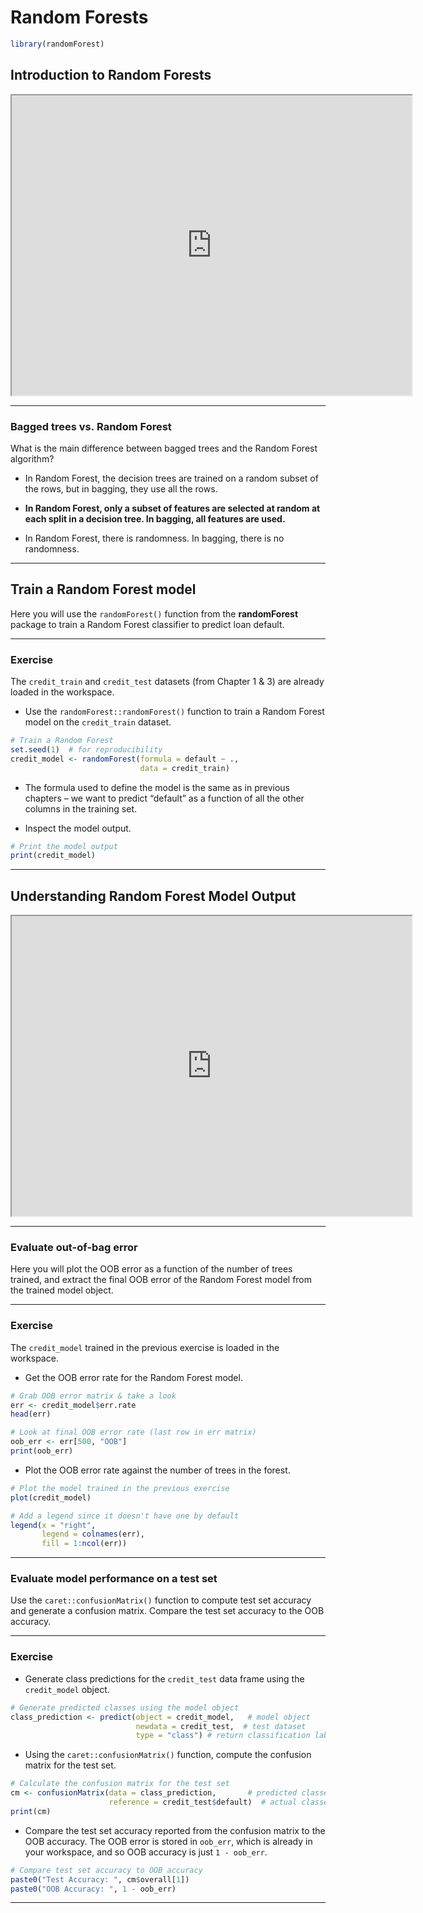 # Random Forests

```r
library(randomForest)
```

## Introduction to Random Forests

<iframe src="https://drive.google.com/file/d/1phMANteaur-rlsCADNKrEt-ncKLYQSWj/preview" width="640" height="480"></iframe>

____________

### Bagged trees vs. Random Forest

What is the main difference between bagged trees and the Random Forest algorithm?

* In Random Forest, the decision trees are trained on a random subset of the rows, but in bagging, they use all the rows.

* **In Random Forest, only a subset of features are selected at random at each split in a decision tree. In bagging, all features are used.**

* In Random Forest, there is randomness. In bagging, there is no randomness.

____________

## Train a Random Forest model

Here you will use the `randomForest()` function from the **randomForest** package to train a Random Forest classifier to predict loan default.

____________

### Exercise{-}

The `credit_train` and `credit_test` datasets (from Chapter 1 & 3) are already loaded in the workspace.

* Use the `randomForest::randomForest()` function to train a Random Forest model on the `credit_train` dataset.

```r
# Train a Random Forest
set.seed(1)  # for reproducibility
credit_model <- randomForest(formula = default ~ ., 
                             data = credit_train)
```

* The formula used to define the model is the same as in previous chapters -- we want to predict "default" as a function of all the other columns in the training set.

* Inspect the model output.

```r
# Print the model output                             
print(credit_model)
```

_______________

## Understanding Random Forest Model Output

<iframe src="https://drive.google.com/file/d/1nzJGmi-4ykBBuM4UyUvVvZYBnQ1F94Nv/preview" width="640" height="480"></iframe>

_______________

### Evaluate out-of-bag error

Here you will plot the OOB error as a function of the number of trees trained, and extract the final OOB error of the Random Forest model from the trained model object.

_______________

### Exercise{-}

The `credit_model` trained in the previous exercise is loaded in the workspace.

* Get the OOB error rate for the Random Forest model.

```r
# Grab OOB error matrix & take a look
err <- credit_model$err.rate
head(err)

# Look at final OOB error rate (last row in err matrix)
oob_err <- err[500, "OOB"]
print(oob_err)
```

* Plot the OOB error rate against the number of trees in the forest.

```r
# Plot the model trained in the previous exercise
plot(credit_model)

# Add a legend since it doesn't have one by default
legend(x = "right", 
       legend = colnames(err),
       fill = 1:ncol(err))
```

_______________

### Evaluate model performance on a test set

Use the `caret::confusionMatrix()` function to compute test set accuracy and generate a confusion matrix. Compare the test set accuracy to the OOB accuracy.

_______________

### Exercise{-}

* Generate class predictions for the `credit_test` data frame using the `credit_model` object.

```r
# Generate predicted classes using the model object
class_prediction <- predict(object = credit_model,   # model object 
                            newdata = credit_test,  # test dataset
                            type = "class") # return classification labels
```

* Using the `caret::confusionMatrix()` function, compute the confusion matrix for the test set.

```r
# Calculate the confusion matrix for the test set
cm <- confusionMatrix(data = class_prediction,       # predicted classes
                      reference = credit_test$default)  # actual classes
print(cm)
```

* Compare the test set accuracy reported from the confusion matrix to the OOB accuracy. The OOB error is stored in `oob_err`, which is already in your workspace, and so OOB accuracy is just `1 - oob_err`.

```r
# Compare test set accuracy to OOB accuracy
paste0("Test Accuracy: ", cm$overall[1])
paste0("OOB Accuracy: ", 1 - oob_err)
```

_______________







